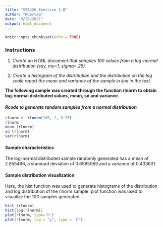 ```yaml
---
title: "STA426 Exercise 1.B"
author: "KCervaG"
date: "9/28/2021"
output: html_document
---
```


```r
knitr::opts_chunk$set(echo = TRUE)
```
###  Instructions

1. _Create an HTML document that samples 100 values from a log-normal distribution (say, mu=1, sigma=.25)._ 

2. _Create a histogram of the distribution and the distribution on the log scale 
report the mean and variance of the sample in line in the text._


**The following sample was created through the function rlnorm to obtain log-normal distributed values, mean, sd and variance.**

#### _Rcode to generate random samples from a normal distribution_
```r
rlnorm <- rlnorm(100, 1, 0.25)
rlnorm
mean (rlnorm)
sd (rlnorm)
var(rlnorm)
```



#### Sample characteristics

The log-normal distributed sample randomly generated has a mean of 2.855466, a standard deviation of 0.6585066 and a variance of 0.433631.



#### Sample distribution visualization

Here, the hist function was used to generate  histograms of the distribution and log distribution of the rlnorm sample. plot function was used to visualize the 100 samples generated.

```r
hist (rlnorm)
hist(log(rlnorm))
plot(rlnorm, type='h')
plot(rlnorm, log = "y", type = 'h')
```


